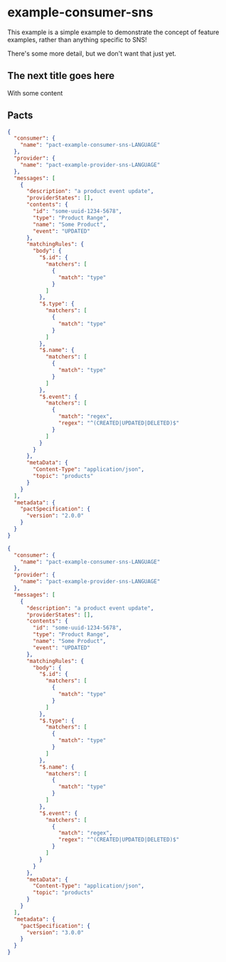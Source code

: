 
# example-consumer-sns

This example is a simple example to demonstrate the concept of feature examples, rather than anything specific to SNS!

There's some more detail, but we don't want that just yet.

## The next title goes here

With some content

## Pacts

<Tabs>
<TabItem value="v2" label="v2">

```json
{
  "consumer": {
    "name": "pact-example-consumer-sns-LANGUAGE"
  },
  "provider": {
    "name": "pact-example-provider-sns-LANGUAGE"
  },
  "messages": [
    {
      "description": "a product event update",
      "providerStates": [],
      "contents": {
        "id": "some-uuid-1234-5678",
        "type": "Product Range",
        "name": "Some Product",
        "event": "UPDATED"
      },
      "matchingRules": {
        "body": {
          "$.id": {
            "matchers": [
              {
                "match": "type"
              }
            ]
          },
          "$.type": {
            "matchers": [
              {
                "match": "type"
              }
            ]
          },
          "$.name": {
            "matchers": [
              {
                "match": "type"
              }
            ]
          },
          "$.event": {
            "matchers": [
              {
                "match": "regex",
                "regex": "^(CREATED|UPDATED|DELETED)$"
              }
            ]
          }
        }
      },
      "metaData": {
        "Content-Type": "application/json",
        "topic": "products"
      }
    }
  ],
  "metadata": {
    "pactSpecification": {
      "version": "2.0.0"
    }
  }
}
```

</TabItem>

<TabItem value="v3" label="v3">

```json
{
  "consumer": {
    "name": "pact-example-consumer-sns-LANGUAGE"
  },
  "provider": {
    "name": "pact-example-provider-sns-LANGUAGE"
  },
  "messages": [
    {
      "description": "a product event update",
      "providerStates": [],
      "contents": {
        "id": "some-uuid-1234-5678",
        "type": "Product Range",
        "name": "Some Product",
        "event": "UPDATED"
      },
      "matchingRules": {
        "body": {
          "$.id": {
            "matchers": [
              {
                "match": "type"
              }
            ]
          },
          "$.type": {
            "matchers": [
              {
                "match": "type"
              }
            ]
          },
          "$.name": {
            "matchers": [
              {
                "match": "type"
              }
            ]
          },
          "$.event": {
            "matchers": [
              {
                "match": "regex",
                "regex": "^(CREATED|UPDATED|DELETED)$"
              }
            ]
          }
        }
      },
      "metaData": {
        "Content-Type": "application/json",
        "topic": "products"
      }
    }
  ],
  "metadata": {
    "pactSpecification": {
      "version": "3.0.0"
    }
  }
}
```

</TabItem>

</Tabs>

